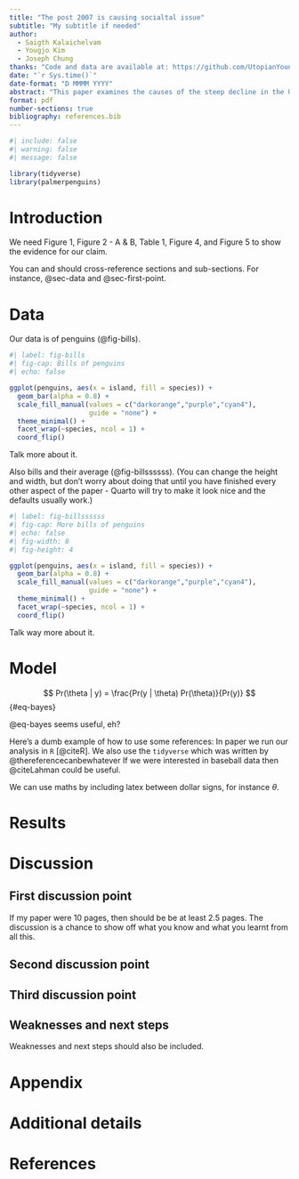 ---
title: "The post 2007 is causing socialtal issue"
subtitle: "My subtitle if needed"
author: 
  - Saigth Kalaichelvam
  - Yougjo Kim
  - Joseph Chung
thanks: "Code and data are available at: https://github.com/UtopianYoungChung/Paper2.git"
date: "`r Sys.time()`"
date-format: "D MMMM YYYY"
abstract: "This paper examines the causes of the steep decline in the US Birthrate since 2007. Firstly, the paper claims that certain demographic factors have contributed to the US birthrate decline since 2007. Secondly, the paper shows how other factors, such as economics or policy, do not exhibit dramatic change around the same time. Lastly, the paper shows strong evidence that the significant decrease in the US Birthrate during the post-2007 recession is related to the recent cohort of women."
format: pdf
number-sections: true
bibliography: references.bib
---

```{r}
#| include: false
#| warning: false
#| message: false

library(tidyverse)
library(palmerpenguins)
```

# Introduction

We need Figure 1, Figure 2 - A & B, Table 1, Figure 4, and Figure 5 to show the evidence for our claim.

You can and should cross-reference sections and sub-sections. For instance, @sec-data and @sec-first-point.

# Data {#sec-data}

Our data is of penguins (@fig-bills).

```{r}
#| label: fig-bills
#| fig-cap: Bills of penguins
#| echo: false

ggplot(penguins, aes(x = island, fill = species)) +
  geom_bar(alpha = 0.8) +
  scale_fill_manual(values = c("darkorange","purple","cyan4"),
                    guide = "none") +
  theme_minimal() +
  facet_wrap(~species, ncol = 1) +
  coord_flip()
```

Talk more about it.

Also bills and their average (@fig-billssssss). (You can change the height and width, but don't worry about doing that until you have finished every other aspect of the paper - Quarto will try to make it look nice and the defaults usually work.)

```{r}
#| label: fig-billssssss
#| fig-cap: More bills of penguins
#| echo: false
#| fig-width: 8
#| fig-height: 4

ggplot(penguins, aes(x = island, fill = species)) +
  geom_bar(alpha = 0.8) +
  scale_fill_manual(values = c("darkorange","purple","cyan4"),
                    guide = "none") +
  theme_minimal() +
  facet_wrap(~species, ncol = 1) +
  coord_flip()
```

Talk way more about it.

# Model

$$
Pr(\theta | y) = \frac{Pr(y | \theta) Pr(\theta)}{Pr(y)}
$$ {#eq-bayes}

@eq-bayes seems useful, eh?

Here's a dumb example of how to use some references: In paper we run our analysis in `R` [@citeR]. We also use the `tidyverse` which was written by @thereferencecanbewhatever If we were interested in baseball data then @citeLahman could be useful.

We can use maths by including latex between dollar signs, for instance $\theta$.

# Results

# Discussion

## First discussion point {#sec-first-point}

If my paper were 10 pages, then should be be at least 2.5 pages. The discussion is a chance to show off what you know and what you learnt from all this.

## Second discussion point

## Third discussion point

## Weaknesses and next steps

Weaknesses and next steps should also be included.

\newpage

\appendix

# Appendix {.unnumbered}

# Additional details

\newpage

# References
